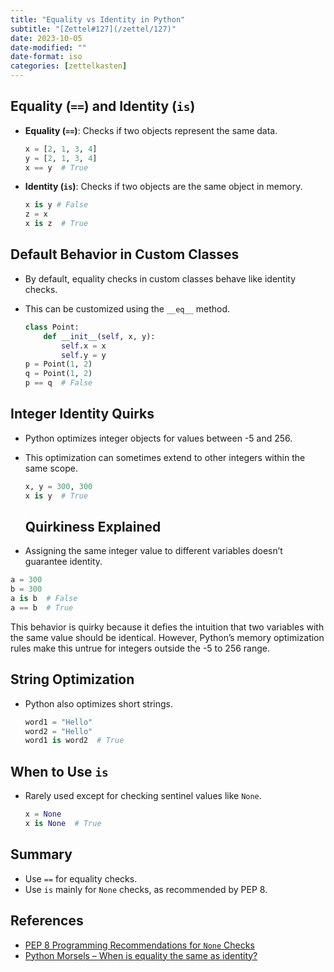 ```yaml
---
title: "Equality vs Identity in Python"
subtitle: "[Zettel#127](/zettel/127)"
date: 2023-10-05
date-modified: ""
date-format: iso
categories: [zettelkasten]
---
```

## Equality (`==`) and Identity (`is`)

* **Equality (`==`)**: Checks if two objects represent the same data.

  ```python
  x = [2, 1, 3, 4]
  y = [2, 1, 3, 4]
  x == y  # True
  ```

* **Identity (`is`)**: Checks if two objects are the same object in memory.

  ```python
  x is y # False
  z = x
  x is z  # True
  ```

## Default Behavior in Custom Classes

* By default, equality checks in custom classes behave like identity checks.
* This can be customized using the `__eq__` method.

  ```python
  class Point:
      def __init__(self, x, y):
          self.x = x
          self.y = y
  p = Point(1, 2)
  q = Point(1, 2)
  p == q  # False
  ```

## Integer Identity Quirks

* Python optimizes integer objects for values between -5 and 256.
* This optimization can sometimes extend to other integers within the same scope.

  ```python
  x, y = 300, 300
  x is y  # True
  ```
## Quirkiness Explained

* Assigning the same integer value to different variables doesn't guarantee identity.

```python
a = 300
b = 300
a is b  # False
a == b  # True
```
This behavior is quirky because it defies the intuition that two variables with the same value should be identical. However, Python's memory optimization rules make this untrue for integers outside the -5 to 256 range.

## String Optimization

* Python also optimizes short strings.

  ```python
  word1 = "Hello"
  word2 = "Hello"
  word1 is word2  # True
  ```

## When to Use `is`

* Rarely used except for checking sentinel values like `None`.

  ```python
  x = None
  x is None  # True
  ```

## Summary

* Use `==` for equality checks.
* Use `is` mainly for `None` checks, as recommended by PEP 8.

## References

* [PEP 8 Programming Recommendations for `None` Checks](https://www.python.org/dev/peps/pep-0008/#programming-recommendations)
* [Python Morsels – When is equality the same as identity?](https://www.pythonmorsels.com/when-is-equality-the-same-as-identity/)

